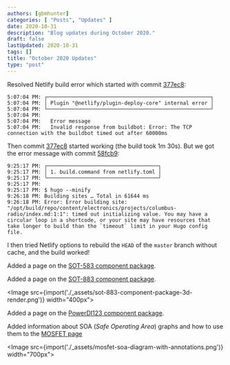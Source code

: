 ```yaml
---
authors: [gbmhunter]
categories: [ "Posts", "Updates" ]
date: 2020-10-31
description: "Blog updates during October 2020."
draft: false
lastUpdated: 2020-10-31
tags: []
title: "October 2020 Updates"
type: "post"
---
```



Resolved Netlify build error which started with commit [377ec8](https://github.com/gbmhunter/blog/commit/377ec857ebd40b45e7eda85e7eb307cd0edbc84f):

```text
5:07:04 PM: ┌─────────────────────────────────────────────────────┐
5:07:04 PM: │ Plugin "@netlify/plugin-deploy-core" internal error │
5:07:04 PM: └─────────────────────────────────────────────────────┘
5:07:04 PM: ​
5:07:04 PM:   Error message
5:07:04 PM:   Invalid response from buildbot: Error: The TCP connection with the buildbot timed out after 60000ms
```

Then commit [377ec8](https://github.com/gbmhunter/blog/commit/377ec857ebd40b45e7eda85e7eb307cd0edbc84f) started working (the build took 1m 30s). But we got the error message with commit [58fcb9](https://github.com/gbmhunter/blog/commit/58fcb99c31091a54d899babb27933b40ff10ffac):

```text
9:25:17 PM: ┌────────────────────────────────────┐
9:25:17 PM: │ 1. build.command from netlify.toml │
9:25:17 PM: └────────────────────────────────────┘
9:25:17 PM: ​
9:25:17 PM: $ hugo --minify
9:26:18 PM: Building sites … Total in 61644 ms
9:26:18 PM: Error: Error building site: "/opt/build/repo/content/electronics/projects/columbus-radio/index.md:1:1": timed out initializing value. You may have a circular loop in a shortcode, or your site may have resources that take longer to build than the `timeout` limit in your Hugo config file.
```

I then tried Netlify options to rebuild the `HEAD` of the `master` branch without cache, and the build worked!

Added a page on the [SOT-583 component package](/pcb-design/component-packages/sot-583-component-package).

Added a page on the [SOT-883 component package](/pcb-design/component-packages/sot-883-component-package).

<Image src={import('./_assets/sot-883-component-package-3d-render.png')} width="400px"></Image>

Added a page on the [PowerDI123 component package](/pcb-design/component-packages/powerdi123-component-package).

Added information about SOA (_Safe Operating Area_) graphs and how to use them to the [MOSFET page](/electronics/components/transistors/mosfets#mosfet-safe-operating-areas)

<Image src={import('./_assets/mosfet-soa-diagram-with-annotations.png')} width="700px"></Image>
